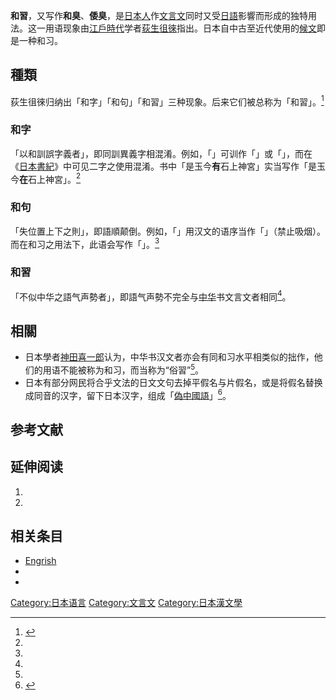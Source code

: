 {{expand|time=2016-02-19T14:36:41+00:00}}
{{Japanese|japanese=和習|kana=わしゅう|romaji=Washū}}
'''和習'''，又写作'''和臭'''、'''倭臭'''，是[[日本人|日本人]]作[[文言文|文言文]]同时又受[[日語|日語]]影響而形成的独特用法。这一用语现象由[[江戶時代|江戶時代]]学者[[荻生徂徠|荻生徂徠]]指出。日本自中古至近代使用的[[候文|候文]]即是一种和习。

==種類==
荻生徂徠归纳出「和字」「和句」「和習」三种现象。后来它们被总称为「和習」。<ref name="墨林間話">{{Cite book | author = [[神田喜一郎|神田喜一郎]] | script-title =ja:墨林間話 | publisher = 岩波書店 | ISBN = 9784000020787}}</ref>{{Rp|99}}

===和字===
「以和訓誤字義者」，即同訓異義字相混淆。例如，「{{lang|ja|ある}}」可训作「{{lang|ja|有る}}」或「{{lang|ja|在る}}」，而在《[[日本書紀|日本書紀]]》中可见二字之使用混淆。书中「是玉今'''有'''石上神宮」实当写作「是玉今'''在'''石上神宮」。<ref name="墨林間話"/>{{Rp|99}}

===和句===
「失位置上下之則」，即語順颠倒。例如，「{{lang|ja|喫煙を禁止する}}」用汉文的语序当作「{{lang|ja|禁止喫煙}}」（禁止吸烟）。而在和习之用法下，此语会写作「{{lang|ja|喫煙禁止}}」。<ref name="墨林間話"/>{{Rp|99}}

===和習===
「不似中华之語气声勢者」，即語气声勢不完全与[[中华|中华]]书文言文者相同<ref name="墨林間話"/>{{Rp|99}}。

==相關==
*日本學者[[神田喜一郎|神田喜一郎]]认为，中华书汉文者亦会有同和习水平相类似的拙作，他们的用语不能被称为和习，而当称为“俗習”<ref name="墨林間話"/>{{Rp|107}}。
*日本有部分网民将合乎文法的日文文句去掉平假名与片假名，或是将假名替换成同音的汉字，留下日本汉字，组成「[[偽中國語|偽中國語]]」<ref>{{cite web|publisher=中国网|url=http://jiangsu.china.com.cn/html/2016/kuaixun_0220/4195315.html|title=伪中国语迅速走红|archiveurl=https://web.archive.org/web/20170701234725/http://jiangsu.china.com.cn/html/2016/kuaixun_0220/4195315.html|archivedate=2017-07-01|accessdate=2018-07-08|dead-url=yes}}</ref>。

==参考文献==
{{reflist}}

==延伸阅读==
{{refbegin}}
#{{Cite book | author = 马骏 | title = 国家哲学社会科学成果文库：日本上代文学“和习”问题研究 | location = 北京 | publisher =北京大学出版社 | date =2012-03-01 | ISBN = 9787301202920}} 
#{{Cite web |url =http://kambun.jp/izanai/02-06washu.htm|script-title =ja:「和習（和臭）」について|date = 2004-11-03 |publisher =日本-{漢}-文の世界|language = ja |accessdate = 2016-02-19}}
{{refend}}

==相关条目==
*[[Engrish|Engrish]]
*{{tsl|ja|フランポネ|日式法语}}
*{{tsl|ja|誤用|误用}}
{{Japanese language}}

{{DEFAULTSORT:わしゆう}}
[[Category:日本语言|Category:日本语言]]
[[Category:文言文|Category:文言文]]
[[Category:日本漢文學|Category:日本漢文學]]